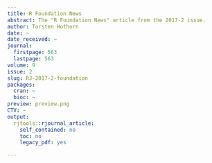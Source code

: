 ```yaml
---
title: R Foundation News
abstract: The "R Foundation News" article from the 2017-2 issue.
author: Torsten Hothorn
date: ~
date_received: ~
journal:
  firstpage: 563
  lastpage: 563
volume: 9
issue: 2
slug: RJ-2017-2-foundation
packages:
  cran: ~
  bioc: ~
preview: preview.png
CTV: ~
output:
  rjtools::rjournal_article:
    self_contained: no
    toc: no
    legacy_pdf: yes

---
```

